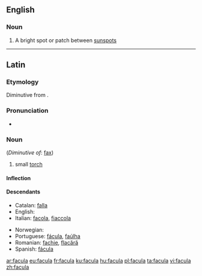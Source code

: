 ==English==

===Noun===
{{wikipedia}}
{{en-noun|faculae}}

# {{context|astronomy|lang=en}} A bright spot or patch between [[sunspot]]s

----
==Latin==

===Etymology===
Diminutive from {{suffix|lang=la|fax|ula|t1=torch}}.

===Pronunciation===
* {{la-pronunc|facula}}

===Noun===
{{la-noun|facula|faculae|faculae|f|first}} (''Diminutive of'': [[fax#Latin|fax]])

# small [[torch]]

====Inflection====
{{la-decl-1st|facul}}

====Descendants====
{{top2}}
* Catalan: [[falla]]
* English: {{l|en|facula}}
* Italian: [[facola]], [[fiaccola]]
{{mid2}}
* Norwegian: {{l|no|fakkel}}
* Portuguese: [[fácula]], [[faúlha]]
* Romanian: [[fachie]], [[flacără]]
* Spanish: [[fácula]]
{{bottom}}

[[ar:facula]]
[[eu:facula]]
[[fr:facula]]
[[ku:facula]]
[[hu:facula]]
[[pl:facula]]
[[ta:facula]]
[[vi:facula]]
[[zh:facula]]